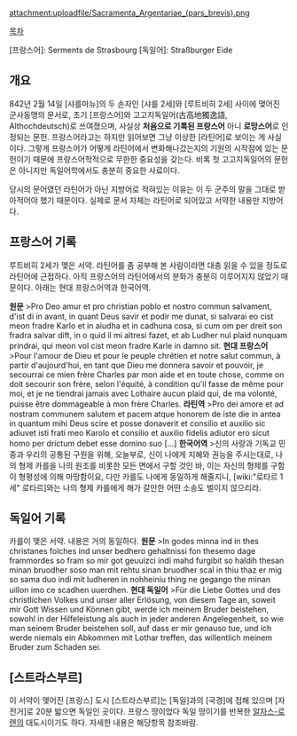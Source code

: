 attachment:uploadfile/Sacramenta_Argentariae_(pars_brevis).png

[[목차]]

[프랑스어]: Serments de Strasbourg
[독일어]: Straßburger Eide

== 개요 ==
842년 2월 14일 [샤를마뉴]의 두 손자인 [샤를 2세]와 [루트비히 2세] 사이에 맺어진 군사동맹의 문서로, 초기 [프랑스어]와 고고지독일어(古高地獨逸語, Althochdeutsch)로 쓰여졌으며, 사실상 '''처음으로 기록된 프랑스어''' 아니 '''로망스어'''로 인정되는 문헌. 프랑스어라고는 하지만 읽어보면 그냥 이상한 [라틴어]로 보이는 게 사실이다. 그렇게 프랑스어가 어떻게 라틴어에서 변화해나갔는지의 기원의 시작점에 있는 문헌이기 때문에 프랑스어학적으로 무한한 중요성을 갖는다. 비록 첫 고고지독일어의 문헌은 아니지만 독일어학에서도 충분히 중요한 사료이다.

당시의 문어였던 라틴어가 아닌 지방어로 적혀있는 이유는 이 두 군주의 말을 그대로 받아적어야 했기 때문이다. 실제로 문서 자체는 라틴어로 되어있고 서약한 내용만 지방어다.

== 프랑스어 기록 ==
루트비히 2세가 맺은 서약.
라틴어를 좀 공부해 본 사람이라면 대충 읽을 수 있을 정도로 라틴어에 근접하다. 아직 프랑스어의 라틴어에서의 분화가 충분히 이루어지지 않았기 때문이다. 아래는 현대 프랑스어역과 한국어역.

'''원문'''
>Pro Deo amur et pro christian poblo et nostro commun salvament, d'ist di in avant, in quant Deus savir et podir me dunat, si salvarai eo cist meon fradre Karlo et in aiudha et in cadhuna cosa, si cum om per dreit son fradra salvar dift, in o quid il mi altresi fazet, et ab Ludher nul plaid nunquam prindrai, qui meon vol cist meon fradre Karle in damno sit.
'''현대 프랑스어'''
>Pour l'amour de Dieu et pour le peuple chrétien et notre salut commun, à partir d'aujourd'hui, en tant que Dieu me donnera savoir et pouvoir, je secourrai ce mien frère Charles par mon aide et en toute chose, comme on doit secourir son frère, selon l'équité, à condition qu'il fasse de même pour moi, et je ne tiendrai jamais avec Lothaire aucun plaid qui, de ma volonté, puisse être dommageable à mon frère Charles.
'''라틴역'''
>Pro dei amore et ad nostram communem salutem et pacem atque honorem de iste die in antea in quantum mihi Deus scire et posse donaverit et consilio et auxilio sic adiuvet isti frati meo Karolo et consilio et auxilio fidelis adiutor ero sicut homo per drictum debet esse domino suo […]
'''한국어역'''
>신의 사랑과 기독교 민중과 우리의 공통된 구원을 위해, 오늘부로, 신이 나에게 지혜와 권능을 주시는대로, 나의 형제 카를을 나의 원조를 비롯한 모든 면에서 구할 것인 바, 이는 자신의 형제를 구함이 형평성에 의해 마땅함이요, 다만 카를도 나에게 동일하게 해줄지니, [wiki:"로타르 1세" 로타르]와는 나의 형제 카를에게 해가 갈만한 어떤 소송도 벌이지 않으리라.

== 독일어 기록 ==
카를이 맺은 서약. 내용은 거의 동일하다. 
'''원문'''
>In godes minna ind in thes christanes folches ind unser bedhero gehaltnissi fon thesemo dage frammordes so fram so mir got geuuizci indi mahd furgibit so haldih thesan minan bruodher soso man mit rehtu sinan bruodher scal in thiu thaz er mig so sama duo indi mit ludheren in nohheiniu thing ne gegango the minan uillon imo ce scadhen uuerdhen.
'''현대 독일어'''
>Für die Liebe Gottes und des christlichen Volkes und unser aller Erlösung, von diesem Tage an, soweit mir Gott Wissen und Können gibt, werde ich meinem Bruder beistehen, sowohl in der Hilfeleistung als auch in jeder anderen Angelegenheit, so wie man seinem Bruder beistehen soll, auf dass er mir genauso tue, und ich werde niemals ein Abkommen mit Lothar treffen, das willentlich meinem Bruder zum Schaden sei.

== [스트라스부르] ==
이 서약이 맺어진 [프랑스] 도시 [스트라스부르]는 [독일]과의 [국경]에 접해 있으며 [자전거]로 20분 밟으면 독일인 곳이다. 프랑스 땅이었다 독일 땅이기를 반복한 [[알자스-로렌]]의 대도시이기도 하다. 자세한 내용은 해당항목 참조바람.
